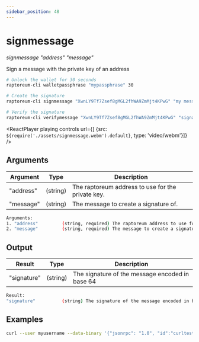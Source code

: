 ```yaml
---
sidebar_position: 48
---
```


# signmessage

*signmessage "address" "message"*

Sign a message with the private key of an address

```bash
# Unlock the wallet for 30 seconds
raptoreum-cli walletpassphrase "mypassphrase" 30

# Create the signature
raptoreum-cli signmessage "XwnLY9Tf7Zsef8gMGL2fhWA9ZmMjt4KPwG" "my message"

# Verify the signature
raptoreum-cli verifymessage "XwnLY9Tf7Zsef8gMGL2fhWA9ZmMjt4KPwG" "signature" "my message"
```

<ReactPlayer playing controls url={[
    {src: `${require('./assets/signmessage.webm').default}`, type: 'video/webm'}]} />

## Arguments

| Argument | Type | Description |
|--|--|--|
| "address" | (string) | The raptoreum address to use for the private key. |
| "message" | (string) | The message to create a signature of. |

```bash
Arguments:
1. "address"         (string, required) The raptoreum address to use for the private key.
2. "message"         (string, required) The message to create a signature of.
```

## Output

| Result | Type | Description |
|--|--|--|
| "signature" | (string) | The signature of the message encoded in base 64 |

```bash
Result:
"signature"          (string) The signature of the message encoded in base 64
```

## Examples

```bash
curl --user myusername --data-binary '{"jsonrpc": "1.0", "id":"curltest", "method": "signmessage", "params": ["XwnLY9Tf7Zsef8gMGL2fhWA9ZmMjt4KPwG", "my message"] }' -H 'content-type: text/plain;' http://127.0.0.1:9998/
```


